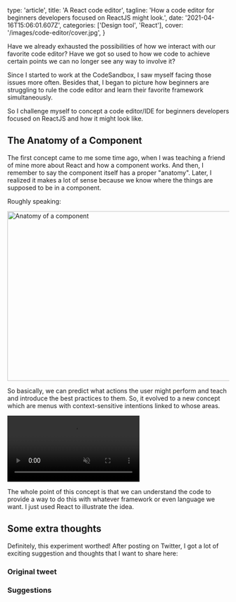 
  type: 'article',
  title: 'A React code editor',
  tagline:
    'How a code editor for beginners developers focused on ReactJS might look.',
  date: '2021-04-16T15:06:01.607Z',
  categories: ['Design tool', 'React'],
  cover: '/images/code-editor/cover.jpg',
}

Have we already exhausted the possibilities of how we interact with our favorite code editor? Have we got so used to how we code to achieve certain points we can no longer see any way to involve it?

Since I started to work at the CodeSandbox, I saw myself facing those issues more often. Besides that, I began to picture how beginners are struggling to rule the code editor and learn their favorite framework simultaneously.

So I challenge myself to concept a code editor/IDE for beginners developers focused on ReactJS and how it might look like.

## The Anatomy of a Component

The first concept came to me some time ago, when I was teaching a friend of mine more about React and how a component works. And then, I remember to say the component itself has a proper "anatomy". Later, I realized it makes a lot of sense because we know where the things are supposed to be in a component.

Roughly speaking:

<img
  src="/images/code-editor/anatomy.jpg"
  alt="Anatomy of a component"
  width="783"
  height="385"
/>

So basically, we can predict what actions the user might perform and teach and introduce the best practices to them. So, it evolved to a new concept which are menus with context-sensitive intentions linked to whose areas.

<video autoPlay muted>
  <source src="/images/code-editor/ide-concept.mp4" type="video/mp4" />
</video>

The whole point of this concept is that we can understand the code to provide a way to do this with whatever framework or even language we want. I just used React to illustrate the idea.

## Some extra thoughts

Definitely, this experiment worthed! After posting on Twitter, I got a lot of exciting suggestion and thoughts that I want to share here:

### Original tweet

<Tweet tweetId="1393212141122031621" />

### Suggestions

<Tweet tweetId="1393468932569411586" />
<Tweet tweetId="1393536281704083458" />
<Tweet tweetId="1393340305475358720" />
